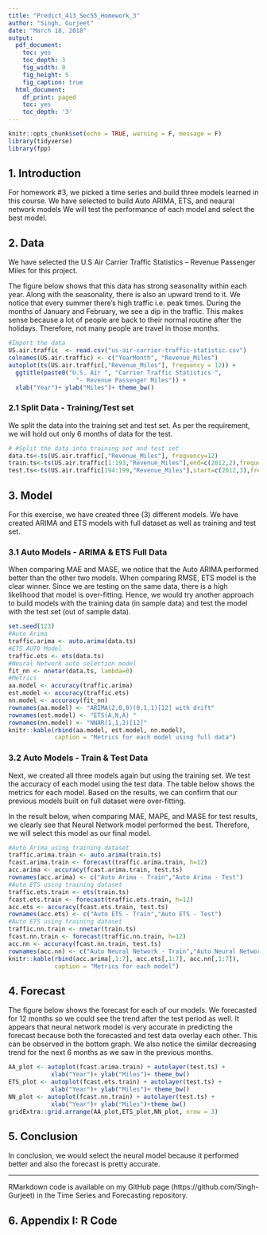 ```yaml
---
title: "Predict_413_Sec55_Homework_3"
author: "Singh, Gurjeet"
date: "March 18, 2018"
output:
  pdf_document:
    toc: yes
    toc_depth: 3
    fig_width: 9
    fig_height: 5
    fig_caption: true
  html_document:
    df_print: paged
    toc: yes
    toc_depth: '3'
---
```

```r
knitr::opts_chunk$set(echo = TRUE, warning = F, message = F)
library(tidyverse)
library(fpp)
```

## 1. Introduction

For homework #3, we picked a time series and build three models learned in this course. We have selected to build Auto ARIMA, ETS, and neaural network models We will test the performance of each model and select the best model.

## 2. Data

We have selected the U.S Air Carrier Traffic Statistics – Revenue Passenger Miles for this project.

The figure below shows that this data has strong seasonality within each year. Along with the seasonality, there is also an upward trend to it. We notice that every summer there’s high traffic i.e. peak times. During the months of January and February, we see a dip in the traffic. This makes sense because a lot of people are back to their normal routine after the holidays. Therefore, not many people are travel in those months. 

```r
#Import the data
US.air.traffic  <- read.csv("us-air-carrier-traffic-statistic.csv")
colnames(US.air.traffic) <- c("YearMonth", "Revenue_Miles")
autoplot(ts(US.air.traffic[,"Revenue_Miles"], frequency = 12)) +  
  ggtitle(paste0("U.S. Air ", "Carrier Traffic Statistics ",
                   "- Revenue Passenger Miles")) +
  xlab("Year")+ ylab("Miles")+ theme_bw()
```

### 2.1 Split Data - Training/Test set

We split the data into the training set and test set. As per the requirement, we will hold out only 6 months of data for the test. 

```r
# #Split the data into training set and test set
data.ts<-ts(US.air.traffic[,"Revenue_Miles"], frequency=12)
train.ts<-ts(US.air.traffic[1:193,"Revenue_Miles"],end=c(2012,2),frequency=12)
test.ts<-ts(US.air.traffic[194:199,"Revenue_Miles"],start=c(2012,3),frequency=12)
```
## 3. Model

For this exercise, we have created three (3) different models. We have created ARIMA and ETS models with full dataset as well as training and test set.

### 3.1 Auto Models - ARIMA & ETS Full Data

When comparing MAE and MASE, we notice that the Auto ARIMA performed better than the other two models. When comparing RMSE, ETS model is the clear winner. Since we are testing on the same data, there is a high likelihood that model is over-fitting. Hence, we would try another approach to build models with the training data (in sample data) and test the model with the test set (out of sample data).

```r
set.seed(123)
#Auto Arima
traffic.arima <- auto.arima(data.ts)
#ETS AUTO Model
traffic.ets <- ets(data.ts)
#Neural Network auto selection model
fit_nn <- nnetar(data.ts, lambda=0)
#Metrics
aa.model <- accuracy(traffic.arima)
est.model <- accuracy(traffic.ets)
nn.model <- accuracy(fit_nn)
rownames(aa.model) <- "ARIMA(2,0,0)(0,1,1)[12] with drift"
rownames(est.model) <- "ETS(A,N,A) "
rownames(nn.model) <- "NNAR(1,1,2)[12]"
knitr::kable(rbind(aa.model, est.model, nn.model), 
             caption = "Metrics for each model using full data")
```

### 3.2 Auto Models - Train & Test Data

Next, we created all three models again but using the training set. We test the accuracy of each model using the test data. The table below shows the metrics for each model. Based on the results, we can confirm that our previous models built on full dataset were over-fitting.

In the result below, when comparing MAE, MAPE, and MASE for test results, we clearly see that Neural Network model performed the best. Therefore, we will select this model as our final model.

```r
#Auto Arima using training dataset
traffic.arima.train <- auto.arima(train.ts)
fcast.arima.train <- forecast(traffic.arima.train, h=12)
acc.arima <- accuracy(fcast.arima.train, test.ts)
rownames(acc.arima) <- c("Auto Arima - Train","Auto Arima - Test")
#Auto ETS using training dataset
traffic.ets.train <- ets(train.ts)
fcast.ets.train <- forecast(traffic.ets.train, h=12)
acc.ets <- accuracy(fcast.ets.train, test.ts)
rownames(acc.ets) <- c("Auto ETS - Train","Auto ETS - Test")
#Auto ETS using training dataset
traffic.nn.train <- nnetar(train.ts)
fcast.nn.train <- forecast(traffic.nn.train, h=12)
acc.nn <- accuracy(fcast.nn.train, test.ts)
rownames(acc.nn) <- c("Auto Neural Network - Train","Auto Neural Network - Test")
knitr::kable(rbind(acc.arima[,1:7], acc.ets[,1:7], acc.nn[,1:7]), 
             caption = "Metrics for each model")
```

## 4. Forecast

The figure below shows the forecast for each of our models. We forecasted for 12 months so we could see the trend after the test period as well. It appears that neural network model is very accurate in predicting the forecast because both the forecasted and test data overlay each other. This can be observed in the bottom graph. We also notice the similar decreasing trend for the next 6 months as we saw in the previous months.

```r
AA_plot <- autoplot(fcast.arima.train) + autolayer(test.ts) +
            xlab("Year")+ ylab("Miles")+ theme_bw()
ETS_plot <- autoplot(fcast.ets.train) + autolayer(test.ts) + 
            xlab("Year")+ ylab("Miles")+ theme_bw()
NN_plot <- autoplot(fcast.nn.train) + autolayer(test.ts) +
            xlab("Year")+ ylab("Miles")+theme_bw()
gridExtra::grid.arrange(AA_plot,ETS_plot,NN_plot, nrow = 3)
```

## 5. Conclusion

In conclusion, we would select the neural model because it performed better and also the forecast is pretty accurate.

***
RMarkdown code is available on my GitHub page (https://github.com/Singh-Gurjeet) in the Time Series and Forecasting repository.

## 6. Appendix I: R Code
```r

```







